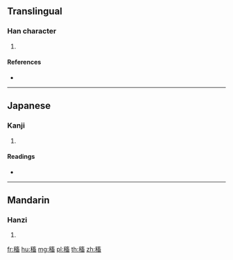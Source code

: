 {{character info/new}}
==Translingual==

===Han character===
{{Han char|rn=115|rad=禾|as=10|sn=15|four=|canj=HDYVW}}

# {{defn|Han|sort=禾10}}

====References====
* {{Han ref|kx=0857.210|dkj=25208|dj=1283.010|hdz=42626.040|uh=7A38|ud=31288}}

----

==Japanese==

===Kanji===
{{ja-kanji|grade=|rs=禾10}}

# {{defn|lang=ja|sort=禾10}}

====Readings====
* {{ja-readings|on=[[きく]] (kiku), [[こく]] (koku), [[ちく]] (chiku), [[とく]] (toku)|kun=[[つむ]] (tsumu), [[たくはへる]] (takuhaheru)|nanori=}}

----

==Mandarin==

===Hanzi===
{{cmn-hanzi|pin=[[biān]] ([[bian1]]), [[xù]] ([[xu4]]), [[zhēn]] ([[zhen1]])|wg=pien<sup>1</sup>, hsü<sup>4</sup>, chen<sup>1</sup>}}

# {{defn|lang=cmn|sort=禾10}}

[[fr:稸]]
[[hu:稸]]
[[mg:稸]]
[[pl:稸]]
[[th:稸]]
[[zh:稸]]
